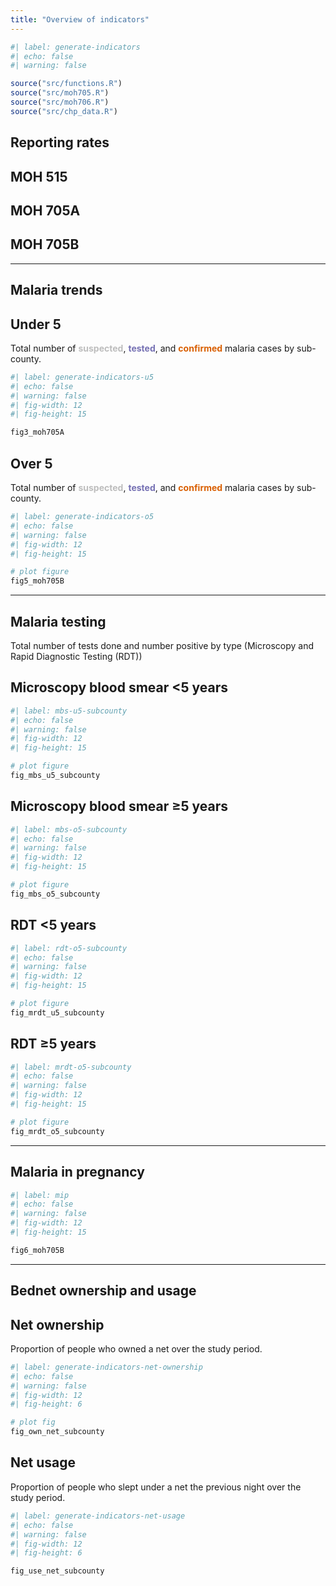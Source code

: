 ```yaml
---
title: "Overview of indicators"
---
```


```r
#| label: generate-indicators
#| echo: false
#| warning: false

source("src/functions.R")
source("src/moh705.R")
source("src/moh706.R")
source("src/chp_data.R")
```

## Reporting rates

::: panel-tabset
## MOH 515

## MOH 705A

## MOH 705B
:::

------------------------------------------------------------------------

## Malaria trends

::: panel-tabset
## Under 5

Total number of [**suspected**]{style="color:#bdbdbd"}, [**tested**]{style="color:#7570b3"}, and [**confirmed**]{style="color:#d95f02"} malaria cases by sub-county.

```r
#| label: generate-indicators-u5
#| echo: false
#| warning: false
#| fig-width: 12
#| fig-height: 15

fig3_moh705A
```

## Over 5

Total number of [**suspected**]{style="color:#bdbdbd"}, [**tested**]{style="color:#7570b3"}, and [**confirmed**]{style="color:#d95f02"} malaria cases by sub-county.

```r
#| label: generate-indicators-o5
#| echo: false
#| warning: false
#| fig-width: 12
#| fig-height: 15

# plot figure
fig5_moh705B

```
:::

------------------------------------------------------------------------

## Malaria testing
Total number of tests done and number positive by type (Microscopy and Rapid Diagnostic Testing (RDT))

::: panel-tabset
## Microscopy blood smear <5 years
```r
#| label: mbs-u5-subcounty
#| echo: false
#| warning: false
#| fig-width: 12
#| fig-height: 15

# plot figure
fig_mbs_u5_subcounty
```

## Microscopy blood smear ≥5 years

```r
#| label: mbs-o5-subcounty
#| echo: false
#| warning: false
#| fig-width: 12
#| fig-height: 15

# plot figure
fig_mbs_o5_subcounty
```

## RDT <5 years
```r
#| label: rdt-o5-subcounty
#| echo: false
#| warning: false
#| fig-width: 12
#| fig-height: 15

# plot figure
fig_mrdt_u5_subcounty
```

## RDT ≥5 years
```r
#| label: mrdt-o5-subcounty
#| echo: false
#| warning: false
#| fig-width: 12
#| fig-height: 15

# plot figure
fig_mrdt_o5_subcounty
```

:::

------------------------------------------------------------------------

## Malaria in pregnancy

```r
#| label: mip
#| echo: false
#| warning: false
#| fig-width: 12
#| fig-height: 15

fig6_moh705B

```

------------------------------------------------------------------------

## Bednet ownership and usage

::: panel-tabset
## Net ownership

Proportion of people who owned a net over the study period.

```r
#| label: generate-indicators-net-ownership
#| echo: false
#| warning: false
#| fig-width: 12
#| fig-height: 6

# plot fig
fig_own_net_subcounty

```

## Net usage

Proportion of people who slept under a net the previous night over the study period.

```r
#| label: generate-indicators-net-usage
#| echo: false
#| warning: false
#| fig-width: 12
#| fig-height: 6

fig_use_net_subcounty
```
:::

